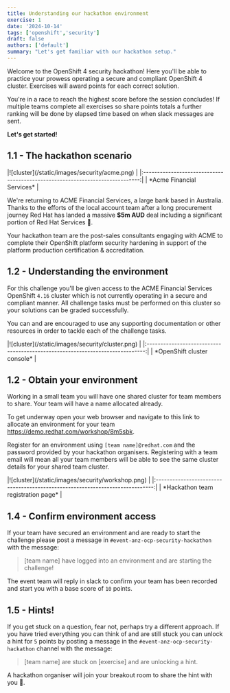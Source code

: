 ```yaml
---
title: Understanding our hackathon environment
exercise: 1
date: '2024-10-14'
tags: ['openshift','security']
draft: false
authors: ['default']
summary: "Let's get familiar with our hackathon setup."
---
```


Welcome to the OpenShift 4 security hackathon! Here you'll be able to practice your prowess operating a secure and compliant OpenShift 4 cluster. Exercises will award points for each correct solution. 

You're in a race to reach the highest score before the session concludes! If multiple teams complete all exercises so share points totals a further ranking will be done by elapsed time based on when slack messages are sent.

 
**Let's get started!**


## 1.1 - The hackathon scenario

<Zoom>
|![cluster](/static/images/security/acme.png)                                   | 
|:-----------------------------------------------------------------------------:|
| *Acme Financial Services*                                                     |
</Zoom>

We're returning to ACME Financial Services, a large bank based in Australia. Thanks to the efforts of the local account team after a long procurement journey Red Hat has landed a massive **$5m AUD** deal including a significant portion of Red Hat Services 🚀.

Your hackathon team are the post-sales consultants engaging with ACME to complete their OpenShift platform security hardening in support of the platform production certification & accreditation.


## 1.2 - Understanding the environment

For this challenge you'll be given access to the ACME Financial Services OpenShift `4.16` cluster which is not currently operating in a secure and compliant manner. All challenge tasks must be performed on this cluster so your solutions can be graded successfully.

You can and are encouraged to use any supporting documentation or other resources in order to tackle each of the challenge tasks.

<Zoom>
|![cluster](/static/images/security/cluster.png)                                | 
|:-----------------------------------------------------------------------------:|
| *OpenShift cluster console*                                                   |
</Zoom>


## 1.2 - Obtain your environment

Working in a small team you will have one shared cluster for team members to share. Your team will have a name allocated already.

To get underway open your web browser and navigate to this link to allocate an environment for your team https://demo.redhat.com/workshop/8m5sbk.

Register for an environment using `[team name]@redhat.com` and the password provided by your hackathon organisers. Registering with a team email will mean all your team members will be able to see the same cluster details for your shared team cluster.

<Zoom>
|![cluster](/static/images/security/workshop.png)                               | 
|:-----------------------------------------------------------------------------:|
| *Hackathon team registration page*                                            |
</Zoom>


## 1.4 - Confirm environment access

If your team have secured an environment and are ready to start the challenge please post a message in `#event-anz-ocp-security-hackathon` with the message:

> [team name] have logged into an environment and are starting the challenge!

The event team will reply in slack to confirm your team has been recorded and start you with a base score of `10` points.


## 1.5 - Hints!

If you get stuck on a question, fear not, perhaps try a different approach. If you have tried everything you can think of and are still stuck you can unlock a hint for `5` points by posting a message in the `#event-anz-ocp-security-hackathon` channel with the message:

> [team name] are stuck on [exercise] and are unlocking a hint.

A hackathon organiser will join your breakout room to share the hint with you 🤫.

